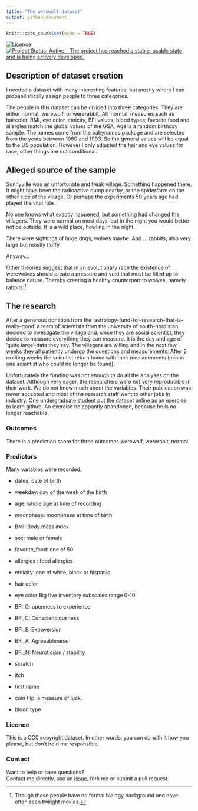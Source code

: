 ```yaml
---
title: "The werewolf dataset"
output: github_document
---
```


```r
knitr::opts_chunk$set(echo = TRUE)
```

[![Licence](https://img.shields.io/badge/licence-cc0-lightgrey.svg)](http://choosealicense.com/)
[![Project Status: Active – The project has reached a stable, usable state and is being actively developed.](http://www.repostatus.org/badges/latest/active.svg)](http://www.repostatus.org/#active)

## Description of dataset creation

I needed a dataset with many interesting features, but mostly where I can 
probabilistically assign people to three categories.

The people in this dataset can be divided into three categories.
They are either normal, werewolf, or wererabbit.
All 'normal' measures such as haircolor, BMI, eye color, etnicity, BFI values, 
blood types, favorite food and allergies match the global values of the USA, 
Age is a random birthday sample. The names come from the babynames package and
are selected from the years between 1960 and 1993. 
So the general values will be equal to the US population. However I only
adjusted the hair and eye values for race, other things are not conditional.

## Alleged source of the sample 
Sunnyville was an unfortunate and freak village. Something happened there. It might
have been the radioactive dump nearby, or the spiderfarm on the other side
of the village. Or perhaps the experiments 50 years ago had played the vital role.

No one knows what exactly happened, but something had changed the villagers. 
They were normal on most days, but in the night you would better not be outside.
It is a wild place, howling in the night. 

There were sightings of large dogs, wolves maybe. And ... rabbits, also very large
but mostly fluffy. 

Anyway...

Other theories suggest that in an evolutionary race the existence 
of werewolves should create a pressure and void that must be filled up to balance 
nature. Thereby creating a healthy counterpart to wolves, namely rabbits.^[Though these people have no formal biology background and have often seen twilight movies.]

## The research
After a generous donation from the 'astrology-fund-for-research-that-is-really-good'
a team of scientists from the university of south-nordistan
decided to investigate the village and, since they are social
scientist, they decide to measure everything they can measure. It is the day and age of
'quite large'-data they say. The villagers are willing and in the next few weeks
they all patiently undergo the questions and measurements. 
After 2 exciting weeks the scientist return home with their measurements 
(minus one scientist who could no longer be found). 

Unfortunately the funding was not enough to do all the analyses on the dataset. 
Although very eager, the researchers were not very reproducible in their work.
We do not know much about the variables. Their publication was never accepted
and most of the research staff went to other jobs in industry. One undergraduate
student put the dataset online as an exercise to learn github. An exercise
he appantly abandoned, because he is no longer reachable.

### Outcomes
There is a prediction score for three outcomes werewolf, wererabit, normal

### Predictors
Many variables were recorded.

* dates: date of birth
* weekday: day of the week of the birth
* age:  whole age at time of recording
* moonphase: moonphase at time of birth 
* BMI: Body mass index 
* sex: male or female
* favorite_food: one of 50
* allergies : food allergies
* etnicity: one of white, black or hispanic
* hair color
* eye color
Big five inventory subscales range 0-10 
* BFI_O: openness to experience
* BFI_C: Conscienciousness
* BFI_E: Extraversion
* BFI_A: Agreeableness
* BFI_N: Neuroticism / stability

* scratch
* itch
* first name
* coin flip: a measure of luck. 
* blood type


### Licence

This is a CC0 copyright dataset. In other words: you can do with it how you 
please, but don't hold me responsible.

### Contact
Want to help or have questions?  
Contact me directly, use an [issue](https://github.com/RMHogervorst/werewolf/issues), fork me or submit a pull request.
